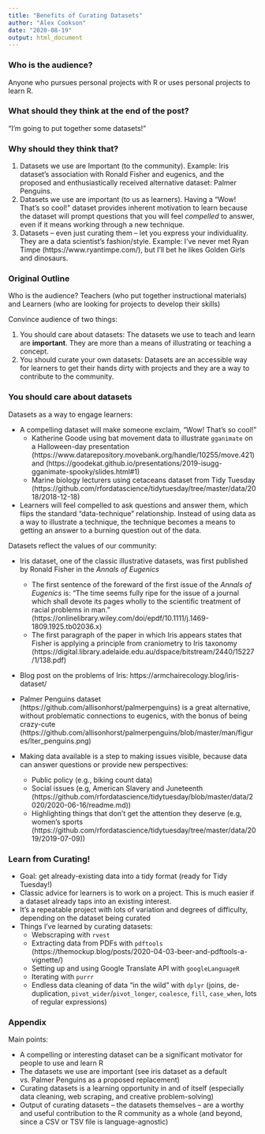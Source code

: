 ```yaml
---
title: "Benefits of Curating Datasets"
author: "Alex Cookson"
date: "2020-08-19"
output: html_document
---
```


### Who is the audience?

Anyone who pursues personal projects with R or uses personal projects to learn R.


### What should they think at the end of the post?

"I'm going to put together some datasets!"


### Why should they think that?

1. Datasets we use are Important (to the community). Example: Iris dataset's association with Ronald Fisher and eugenics, and the proposed and enthusiastically received alternative dataset: Palmer Penguins.
1. Datasets we use are important (to us as learners). Having a "Wow! That's so cool!" dataset provides inherent motivation to learn because the dataset will prompt questions that you will feel *compelled* to answer, even if it means working through a new technique.
1. Datasets -- even just curating them -- let you express your individuality. They are a data scientist's fashion/style. Example: I've never met Ryan Timpe (https://www.ryantimpe.com/), but I'll bet he likes Golden Girls and dinosaurs.



### Original Outline

Who is the audience? Teachers (who put together instructional materials) and Learners (who are looking for projects to develop their skills)


Convince audience of two things:

1. You should care about datasets: The datasets we use to teach and learn are **important**. They are more than a means of illustrating or teaching a concept.
1. You should curate your own datasets: Datasets are an accessible way for learners to get their hands dirty with projects and they are a way to contribute to the community.


### You should care about datasets

Datasets as a way to engage learners:

- A compelling dataset will make someone exclaim, "Wow! That's so cool!"
    - Katherine Goode using bat movement data to illustrate `gganimate` on a Halloween-day presentation (https://www.datarepository.movebank.org/handle/10255/move.421) and (https://goodekat.github.io/presentations/2019-isugg-gganimate-spooky/slides.html#1)
    - Marine biology lecturers using cetaceans dataset from Tidy Tuesday (https://github.com/rfordatascience/tidytuesday/tree/master/data/2018/2018-12-18)

- Learners will feel compelled to ask questions and answer them, which flips the standard "data-technique" relationship. Instead of using data as a way to illustrate a technique, the technique becomes a means to getting an answer to a burning question out of the data.



Datasets reflect the values of our community:

- Iris dataset, one of the classic illustrative datasets, was first published by Ronald Fisher in the *Annals of Eugenics*
    - The first sentence of the foreward of the first issue of the *Annals of Eugenics* is: "The time seems fully ripe  for the issue of  a journal which shall devote its pages wholly to the scientific treatment of  racial problems in man." (https://onlinelibrary.wiley.com/doi/epdf/10.1111/j.1469-1809.1925.tb02036.x)
    - The first paragraph of the paper in which Iris appears states that Fisher is applying a principle from craniometry to Iris taxonomy (https://digital.library.adelaide.edu.au/dspace/bitstream/2440/15227/1/138.pdf)
- Blog post on the problems of Iris: https://armchairecology.blog/iris-dataset/

- Palmer Penguins dataset (https://github.com/allisonhorst/palmerpenguins) is a great alternative, without problematic connections to eugenics, with the bonus of being crazy-cute (https://github.com/allisonhorst/palmerpenguins/blob/master/man/figures/lter_penguins.png)
- Making data available is a step to making issues visible, because data can answer questions or provide new perspectives:
    - Public policy (e.g., biking count data)
    - Social issues (e.g, American Slavery and Juneteenth (https://github.com/rfordatascience/tidytuesday/blob/master/data/2020/2020-06-16/readme.md))
    - Highlighting things that don't get the attention they deserve (e.g, women's sports (https://github.com/rfordatascience/tidytuesday/tree/master/data/2019/2019-07-09))


### Learn from Curating!

- Goal: get already-existing data into a tidy format (ready for Tidy Tuesday!)
- Classic advice for learners is to work on a project. This is much easier if a dataset already taps into an existing interest.
- It's a repeatable project with lots of variation and degrees of difficulty, depending on the dataset being curated
- Things I've learned by curating datasets:
    - Webscraping with `rvest`
    - Extracting data from PDFs with `pdftools` (https://themockup.blog/posts/2020-04-03-beer-and-pdftools-a-vignette/)
    - Setting up and using Google Translate API with `googleLanguageR`
    - Iterating with `purrr`
    - Endless data cleaning of data "in the wild" with `dplyr` (joins, de-duplication, `pivot_wider`/`pivot_longer`, `coalesce`, `fill`, `case_when`, lots of regular expressions)
    
    
### Appendix

Main points:

- A compelling or interesting dataset can be a significant motivator for people to use and learn R
- The datasets we use are important (see iris dataset as a default vs. Palmer Penguins as a proposed replacement)
- Curating datasets is a learning opportunity in and of itself (especially data cleaning, web scraping, and creative problem-solving)
- Output of curating datasets -- the datasets themselves -- are a worthy and useful contribution to the R community as a whole (and beyond, since a CSV or TSV file is language-agnostic)
